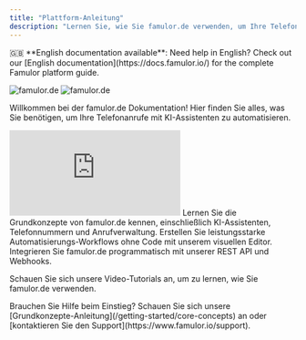 ```yaml
---
title: "Plattform-Anleitung"
description: "Lernen Sie, wie Sie famulor.de verwenden, um Ihre Telefonanrufe mit KI zu automatisieren"
---
```


<Tip>
  🇬🇧 **English documentation available**: Need help in English? Check out our [English documentation](https://docs.famulor.io/) for the complete Famulor platform guide.
</Tip>

<img
  className="block dark:hidden"
  src="/famulor-platform-voice-ai.webp"
  alt="famulor.de"
/>
<img
  className="hidden dark:block"
  src="/famulor-platform-voice-ai.webp"
  alt="famulor.de"
/>



Willkommen bei der famulor.de Dokumentation! Hier finden Sie alles, was Sie benötigen,
um Ihre Telefonanrufe mit KI-Assistenten zu automatisieren.

<iframe
  className="w-full aspect-video rounded-xl"
  src="https://www.youtube.com/embed/1d9FCgnzVSk"
  title="Famulor AI Explained: Automate Your Phone Calls with AI (No-Code Setup!)"
  frameBorder="0"
  allow="accelerometer; autoplay; clipboard-write; encrypted-media; gyroscope; picture-in-picture"
  allowFullScreen
></iframe>



<CardGroup cols={2}>
  <Card
    title="Plattform-Anleitung"
    icon="book"
    href="/platform-guide/overview"
    color="#06df4b">
    Lernen Sie die Grundkonzepte von famulor.de kennen, einschließlich KI-Assistenten, 
    Telefonnummern und Anrufverwaltung.
  </Card>
  <Card
    title="No-Code Automatisierung"
    icon="wand-magic-sparkles"
    href="/automation-platform/introduction"
    color="pink">
    Erstellen Sie leistungsstarke Automatisierungs-Workflows ohne Code mit unserem 
    visuellen Editor.
  </Card>
  <Card
    title="API Referenz"
    icon="code"
    href="/api-reference/introduction"
    color="blue">
    Integrieren Sie famulor.de programmatisch mit unserer REST API und Webhooks.
  </Card>
  
  <Card
    title="Video-Tutorials"
    icon="video"
    href="/automation-platform/tutorials/"
    color="red">
    Schauen Sie sich unsere Video-Tutorials an, um zu lernen, wie Sie famulor.de verwenden.
  </Card>
</CardGroup>

<Note>
  Brauchen Sie Hilfe beim Einstieg? Schauen Sie sich unsere [Grundkonzepte-Anleitung](/getting-started/core-concepts) 
  an oder [kontaktieren Sie den Support](https://www.famulor.io/support).
</Note> 